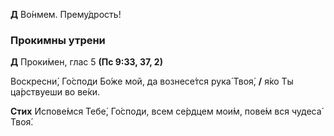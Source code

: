 **Д** Во́нмем. Прему́дрость!

### Прокимны утрени

**Д** Проки́мен, глас 5 **(Пс 9:33, 37, 2)**

Воскресни́, Го́споди Бо́же мой, да вознесе́тся рука́ Твоя́, **/** я́ко Ты ца́рствуеши во ве́ки.

**Стих** Испове́мся Тебе́, Го́споди, всем се́рдцем мои́м, пове́м вся чудеса́ Твоя́.
